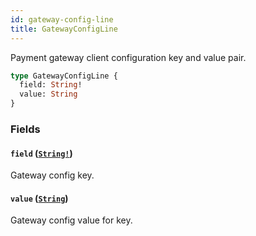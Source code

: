 ```yaml
---
id: gateway-config-line
title: GatewayConfigLine
---
```


Payment gateway client configuration key and value pair.

```graphql
type GatewayConfigLine {
  field: String!
  value: String
}
```

### Fields

#### `field` ([`String!`](/developer/api-reference/scalars/string.mdx))

Gateway config key.

#### `value` ([`String`](/developer/api-reference/scalars/string.mdx))

Gateway config value for key.
